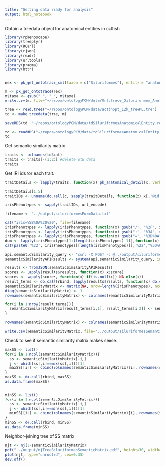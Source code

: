 ```yaml
---
title: "Getting data ready for analysis"
output: html_notebook
---
```


Obtain a treedata object for anatomical entities in catfish

```r
library(rphenoscape)
library(treeplyr)
library(RCurl)
library(rjson)
library(readr)
library(urltools)
library(pracma)
library(httr)


nex <- pk_get_ontotrace_xml(taxon = c("Siluriformes"), entity = "anatomical entity")

m <- pk_get_ontotrace(nex)
m$taxa <- gsub(" ", "_", m$taxa)
write.csv(m, file="~/repos/ontologyPCM/data/Ontotrace_Siluriformes_AnatomicalEntity.csv")

tree <- read.tree("~/repos/ontologyPCM/data/actinopt_12k_treePL.tre")
td <- make.treedata(tree, m)

saveRDS(td, "~/repos/ontologyPCM/data/tdSiluriformesAnatomicalEntity.rds")
```

```r
td <- readRDS("~/repos/ontologyPCM/data/tdSiluriformesAnatomicalEntity.rds")
td
```

Get semantic similarity matrix

```r
traits <- colnames(td$dat)
traits <- traits[-(1:2)] #delete otu data
traits
```

Get IRI ids for each trait.

```r
traitDetails <- lapply(traits, function(x) pk_anatomical_detail(x, verbose=TRUE))
```

```r
traitDetails[1:5]
traitIDs <- unname(do.call(c, sapply(traitDetails, function(x) x[,'@id'])))
```

```r
irisPhenotypes <- sapply(traitIDs, url_encode)
```


```r
filename <- "../output/siluriformesFormData.txt"

cat("iris=%5B%0A%20%20", file=filename)
irisPhenotypes <- lapply(irisPhenotypes, function(x) gsub("/", "%2F", x, fixed=TRUE))
irisPhenotypes <- lapply(irisPhenotypes, function(x) gsub(":", "%3A", x, fixed=TRUE))
irisPhenotypes <- lapply(irisPhenotypes, function(x) gsub("=", "%3D%0A", x, fixed=TRUE))
dum <- lapply(irisPhenotypes[1:(length(irisPhenotypes)-1)],function(x) cat(paste0('%22', x,'%22%2C', sep=""), file=filename, append=TRUE))
cat(paste0('%22', irisPhenotypes[[length(irisPhenotypes)]],'%22',"%5D%0A", sep=""), file=filename, append=TRUE)
```


```r

api.semanticSimilarity_query <- "curl -X POST -d @../output/siluriformesFormData.txt 'http://kb.phenoscape.org/api/similarity/jaccard'"
semanticSimilarityAPIResults <- system(api.semanticSimilarity_query, intern=TRUE)

```

```r

results <- fromJSON(semanticSimilarityAPIResults)
scores <- lapply(results$results, function(x) x$score)
scores <- sapply(scores, function(x) if(is.null(x)) NA else(x))
result_terms <- do.call(rbind, lapply(results$results, function(x) do.call(cbind, lapply(x$terms, curlUnescape))))
semanticSimilarityMatrix <- matrix(NA, nrow=length(irisPhenotypes), ncol=length(irisPhenotypes))
diag(semanticSimilarityMatrix) <- 1
rownames(semanticSimilarityMatrix) <- colnames(semanticSimilarityMatrix) <- curlUnescape(irisPhenotypes)

for(i in 1:nrow(result_terms)){
  semanticSimilarityMatrix[result_terms[i,1], result_terms[i,2]] <- semanticSimilarityMatrix[result_terms[i,2], result_terms[i,1]] <- scores[i]
}

rownames(semanticSimilarityMatrix) <- colnames(semanticSimilarityMatrix) <- traits

write.csv(semanticSimilarityMatrix, file="../output/siluriformesSemanticSimMatrix.csv")

```

Check to see if semantic similarity matrix makes sense.

```r
maxSS <- list()
for(i in 1:ncol(semanticSimilarityMatrix)){
  ss <- semanticSimilarityMatrix[-i,]
  j <- which(ss[,i]==max(ss[,i]))[1]
  maxSS[[i]] <- cbind(colnames(semanticSimilarityMatrix)[i], rownames(ss)[j], round(ss[j, i],4))
}
maxSS <- do.call(rbind, maxSS)
as.data.frame(maxSS)


minSS <- list()
for(i in 1:ncol(semanticSimilarityMatrix)){
  ss <- semanticSimilarityMatrix[-i,]
  j <- which(ss[,i]==min(ss[,i]))[1]
  minSS[[i]] <- cbind(colnames(semanticSimilarityMatrix)[i], rownames(ss)[j], round(ss[j, i],4))
}
minSS <- do.call(rbind, minSS)
as.data.frame(minSS)

```

Neighbor-joining tree of SS matrix
```r
njt <- nj(1-semanticSimilarityMatrix)
pdf("../output/njTreeSiluriformesSemanticMatrix.pdf", height=30, width=30)
plot(njt, type="unrooted", cex=0.35)
dev.off()
```



